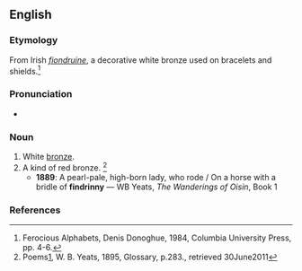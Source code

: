 ==English==

===Etymology===
From Irish ''[[fiondruine]]'', a decorative white bronze used on bracelets and shields.<ref name="Donoghue 1984">Ferocious Alphabets, Denis Donoghue, 1984, Columbia University Press, pp. 4-6.</ref>

<!-- <ref name="Donoghue 1984">{{citation | last=Donoghue | first=Denis | title=Ferocious Alphabets | pages=4-6 | publisher=Columbia University Press | year=1984 | ISBN=0-231-05823-3}}</ref> -->

===Pronunciation===
* {{IPA|en|/ˈfɪndɹɪni/}}

===Noun===
{{en-noun|-}}

# White [[bronze]].
# A kind of red bronze. <ref>Poems[http://www.scribd.com/doc/35178129/POEMS-BY-W-B-YEATS], W. B. Yeats, 1895, Glossary, p.283., retrieved 30June2011</ref>
#* '''1889''': A pearl-pale, high-born lady, who rode / On a horse with a bridle of '''findrinny''' — WB Yeats, ''The Wanderings of Oisin'', Book 1

===References===
<references/>